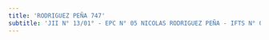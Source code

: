 ```yaml
---
title: 'RODRIGUEZ PEÑA 747'
subtitle: 'JII N° 13/01° - EPC N° 05 NICOLAS RODRIGUEZ PEÑA - IFTS N° 05'
---
```



